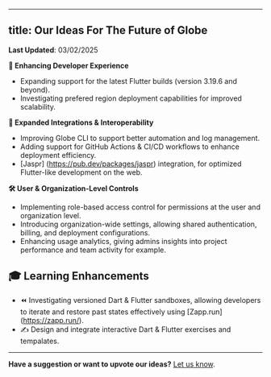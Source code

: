 
---
title: Our Ideas For The Future of Globe
---

**Last Updated**: 03/02/2025 

**🚀 Enhancing Developer Experience**  
- Expanding support for the latest Flutter builds (version 3.19.6 and beyond).  
- Investigating prefered region deployment capabilities for improved scalability.   

**🔗 Expanded Integrations & Interoperability**  
- Improving Globe CLI to support better automation and log management. 
- Adding support for GitHub Actions & CI/CD workflows to enhance deployment efficiency. 
- [Jaspr] (https://pub.dev/packages/jaspr) integration, for optimized Flutter-like development on the web.

**🛠 User & Organization-Level Controls**
- Implementing role-based access control for permissions at the user and organization level.
- Introducing organization-wide settings, allowing shared authentication, billing, and deployment configurations.
- Enhancing usage analytics, giving admins insights into project performance and team activity for example. 

## **🎓 Learning Enhancements**  
- ⏪ Investigating versioned Dart & Flutter sandboxes, allowing developers to iterate and restore past states effectively using [Zapp.run] (https://zapp.run/).  
- ✍️ Design and integrate interactive Dart & Flutter exercises and tempalates. 

---- 

**Have a suggestion or want to upvote our ideas?** [Let us know](https://invertase.canny.io/globe).  


